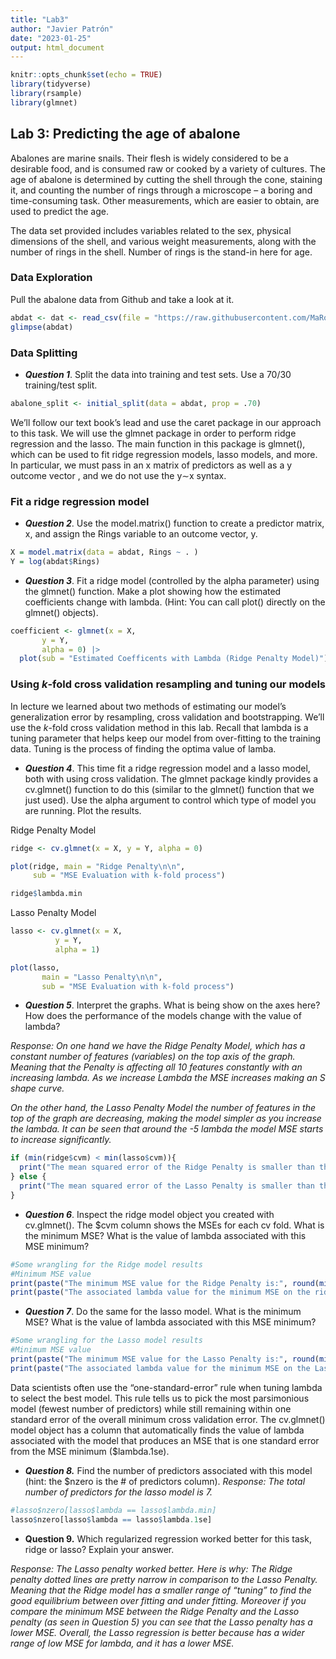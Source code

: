 ```yaml
---
title: "Lab3"
author: "Javier Patrón"
date: "2023-01-25"
output: html_document
---
```


```r
knitr::opts_chunk$set(echo = TRUE)
library(tidyverse)
library(rsample)
library(glmnet)
```

## Lab 3: Predicting the age of abalone

Abalones are marine snails. Their flesh is widely considered to be a desirable food, and is consumed raw or cooked by a variety of cultures. The age of abalone is determined by cutting the shell through the cone, staining it, and counting the number of rings through a microscope -- a boring and time-consuming task. Other measurements, which are easier to obtain, are used to predict the age.

The data set provided includes variables related to the sex, physical dimensions of the shell, and various weight measurements, along with the number of rings in the shell. Number of rings is the stand-in here for age.

### Data Exploration

Pull the abalone data from Github and take a look at it.

```r
abdat <- dat <- read_csv(file = "https://raw.githubusercontent.com/MaRo406/eds-232-machine-learning/main/data/abalone-data.csv")
glimpse(abdat)

```

### Data Splitting

-   ***Question 1***. Split the data into training and test sets. Use a 70/30 training/test split.

```r
abalone_split <- initial_split(data = abdat, prop = .70)

```

We'll follow our text book's lead and use the caret package in our approach to this task. We will use the glmnet package in order to perform ridge regression and the lasso. The main function in this package is glmnet(), which can be used to fit ridge regression models, lasso models, and more. In particular, we must pass in an x matrix of predictors as well as a y outcome vector , and we do not use the y∼x syntax.

### Fit a ridge regression model

-   ***Question 2***. Use the model.matrix() function to create a predictor matrix, x, and assign the Rings variable to an outcome vector, y.

```r

X = model.matrix(data = abdat, Rings ~ . )
Y = log(abdat$Rings)

```


-   ***Question 3***. Fit a ridge model (controlled by the alpha parameter) using the glmnet() function. Make a plot showing how the estimated coefficients change with lambda. (Hint: You can call plot() directly on the glmnet() objects).

```r
coefficient <- glmnet(x = X,
       y = Y,
       alpha = 0) |> 
  plot(sub = "Estimated Coefficents with Lambda (Ridge Penalty Model)")

```


### Using *k*-fold cross validation resampling and tuning our models

In lecture we learned about two methods of estimating our model's generalization error by resampling, cross validation and bootstrapping. We'll use the *k*-fold cross validation method in this lab. Recall that lambda is a tuning parameter that helps keep our model from over-fitting to the training data. Tuning is the process of finding the optima value of lamba.

-   ***Question 4***. This time fit a ridge regression model and a lasso model, both with using cross validation. The glmnet package kindly provides a cv.glmnet() function to do this (similar to the glmnet() function that we just used). Use the alpha argument to control which type of model you are running. Plot the results.

Ridge Penalty Model
```r
ridge <- cv.glmnet(x = X, y = Y, alpha = 0)

plot(ridge, main = "Ridge Penalty\n\n",
     sub = "MSE Evaluation with k-fold process")

ridge$lambda.min

```

Lasso Penalty Model
```r

lasso <- cv.glmnet(x = X,
          y = Y,
          alpha = 1)

plot(lasso,
       main = "Lasso Penalty\n\n",
       sub = "MSE Evaluation with k-fold process")


```


-   ***Question 5***. Interpret the graphs. What is being show on the axes here? How does the performance of the models change with the value of lambda?

*Response: On one hand we have the Ridge Penalty Model, which has a constant number of features (variables) on the top axis of the graph. Meaning that the Penalty is affecting all 10 features constantly with an increasing lambda. As we increase Lambda the MSE increases making an S shape curve.*

*On the other hand, the Lasso Penalty Model the number of features in the top of the graph are decreasing, making the model simpler as you increase the lambda. It can be seen that around the -5 lambda the model MSE starts to increase significantly. *

```r

if (min(ridge$cvm) < min(lasso$cvm)){
  print("The mean squared error of the Ridge Penalty is smaller than the Lasso Penaly")
} else {
  print("The mean squared error of the Lasso Penalty is smaller than the Ridge Penaly")
}
```

-   ***Question 6***. Inspect the ridge model object you created with cv.glmnet(). The \$cvm column shows the MSEs for each cv fold. What is the minimum MSE? What is the value of lambda associated with this MSE minimum?

```r
#Some wrangling for the Ridge model results
#Minimum MSE value
print(paste("The minimum MSE value for the Ridge Penalty is:", round(min(ridge$cvm),5)))
print(paste("The associated lambda value for the minimum MSE on the ridge pensalty graph is", round(ridge$lambda.min,5)))

```

-   ***Question 7***. Do the same for the lasso model. What is the minimum MSE? What is the value of lambda associated with this MSE minimum?

```r
#Some wrangling for the Lasso model results
#Minimum MSE value
print(paste("The minimum MSE value for the Lasso Penalty is:", round(min(lasso$cvm),5)))
print(paste("The associated lambda value for the minimum MSE on the Lasso pensalty graph is", round(lasso$lambda.min,5)))

```

Data scientists often use the "one-standard-error" rule when tuning lambda to select the best model. This rule tells us to pick the most parsimonious model (fewest number of predictors) while still remaining within one standard error of the overall minimum cross validation error. The cv.glmnet() model object has a column that automatically finds the value of lambda associated with the model that produces an MSE that is one standard error from the MSE minimum (\$lambda.1se).

-   ***Question 8.*** Find the number of predictors associated with this model (hint: the \$nzero is the \# of predictors column).
*Response: The total number of predictors for the lasso model is 7.*

```r
#lasso$nzero[lasso$lambda == lasso$lambda.min]
lasso$nzero[lasso$lambda == lasso$lambda.1se]

```


-   **Question 9.** Which regularized regression worked better for this task, ridge or lasso? Explain your answer.

*Response: The Lasso penalty worked better. Here is why: The Ridge penalty dotted lines are pretty narrow in comparison to the Lasso Penalty. Meaning that the Ridge model has a smaller range of "tuning" to find the good equilibrium between over fitting and under fitting. Moreover if you compare the minimum MSE between the Ridge Penalty and the Lasso penalty (as seen in Question 5) you can see that the Lasso penalty has a lower MSE. Overall, the Lasso regression is better because has a wider range of low MSE for lambda, and it has a lower MSE. *

